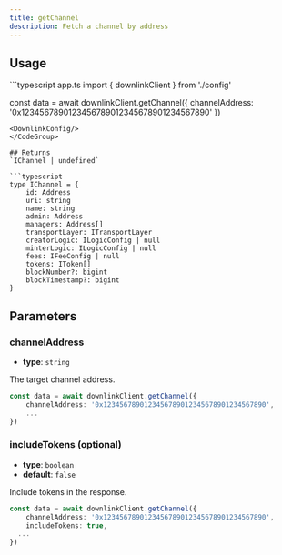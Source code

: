 ```yaml
---
title: getChannel
description: Fetch a channel by address
---
```




<SdkQuickstart />

## Usage
<CodeGroup>
```typescript app.ts
import { downlinkClient } from './config'

const data = await downlinkClient.getChannel({
    channelAddress: '0x1234567890123456789012345678901234567890'
})
```
<DownlinkConfig/>
</CodeGroup>

## Returns
`IChannel | undefined`

```typescript
type IChannel = {
    id: Address
    uri: string
    name: string
    admin: Address
    managers: Address[]
    transportLayer: ITransportLayer
    creatorLogic: ILogicConfig | null
    minterLogic: ILogicConfig | null
    fees: IFeeConfig | null
    tokens: IToken[]
    blockNumber?: bigint
    blockTimestamp?: bigint
}
```
## Parameters

### channelAddress
- **type**: `string`

The target channel address.
```typescript
const data = await downlinkClient.getChannel({
    channelAddress: '0x1234567890123456789012345678901234567890',
    ...
})
```

### includeTokens (optional)
- **type**: `boolean` 
- **default**: `false`

Include tokens in the response.
```typescript
const data = await downlinkClient.getChannel({
    channelAddress: '0x1234567890123456789012345678901234567890',
    includeTokens: true,
  ...
})
```